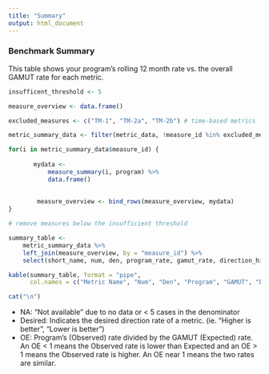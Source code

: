 ```yaml
---
title: "Summary"
output: html_document
---
```



### Benchmark Summary 

This table shows your program's rolling 12 month rate vs. the overall GAMUT rate for each metric. 



```r
insufficent_threshold <- 5

measure_overview <- data.frame()

excluded_measures <- c("TM-1", "TM-2a", "TM-2b") # time-based metrics

metric_summary_data <- filter(metric_data, !measure_id %in% excluded_measures)

for(i in metric_summary_data$measure_id) {
        
       mydata <- 
           measure_summary(i, program) %>%
           data.frame()
       
        
        measure_overview <- bind_rows(measure_overview, mydata)
}

# remove measures below the insufficient threshold

summary_table <- 
    metric_summary_data %>%
    left_join(measure_overview, by = "measure_id") %>%
    select(short_name, num, den, program_rate, gamut_rate, direction_higher, oe) 

kable(summary_table, format = "pipe",
      col.names = c("Metric Name", "Num", "Den", "Program", "GAMUT", "Desired", "OE"))

cat("\n")

```



 - NA:  "Not available" due to no data or < 5 cases in the denominator
 - Desired: Indicates the desired direction rate of a metric. (ie. "Higher is better", "Lower is better") 
 - OE: Program's (Observed) rate divided by the GAMUT (Expected) rate. An OE < 1 means the Observed rate is lower than Expected and an OE > 1 means the Observed rate is higher. An OE near 1 means the two rates are similar.   

